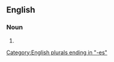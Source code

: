 {{also|battleaxes|battle axes}}
==English==

===Noun===
{{head|en|noun form}}

# {{plural of|battle-ax|lang=en}}

[[Category:English plurals ending in "-es"]]